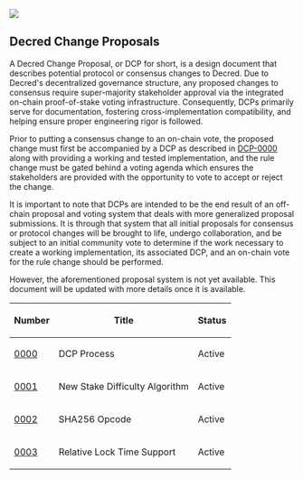 <img src="./readme-imgs/decredlogo.png" />

==Decred Change Proposals==

A Decred Change Proposal, or DCP for short, is a design document that describes
potential protocol or consensus changes to Decred.  Due to Decred's
decentralized governance structure, any proposed changes to consensus require
super-majority stakeholder approval via the integrated on-chain proof-of-stake
voting infrastructure.  Consequently, DCPs primarily serve for documentation,
fostering cross-implementation compatibility, and helping ensure proper
engineering rigor is followed.

Prior to putting a consensus change to an on-chain vote, the proposed change
must first be accompanied by a DCP as described in [[./dcp-0000/dcp-0000.mediawiki|DCP-0000]]
along with providing a working and tested implementation, and the rule change
must be gated behind a voting agenda which ensures the stakeholders are
provided with the opportunity to vote to accept or reject the change.

It is important to note that DCPs are intended to be the end result of an
off-chain proposal and voting system that deals with more generalized proposal
submissions.  It is through that system that all initial proposals for consensus
or protocol changes will be brought to life, undergo collaboration, and be
subject to an initial community vote to determine if the work necessary to
create a working implementation, its associated DCP, and an on-chain vote for
the rule change should be performed.

However, the aforementioned proposal system is not yet available.  This document
will be updated with more details once it is available.

{|class="wikitable sortable" style="width: auto; text-align: center;"
!Number!!Title!!Status
|-
|[[./dcp-0000/dcp-0000.mediawiki|0000]]||DCP Process||Active
|-
|[[./dcp-0001/dcp-0001.mediawiki|0001]]||New Stake Difficulty Algorithm||Active
|-
|[[./dcp-0002/dcp-0002.mediawiki|0002]]||SHA256 Opcode||Active
|-
|[[./dcp-0003/dcp-0003.mediawiki|0003]]||Relative Lock Time Support||Active
|}
